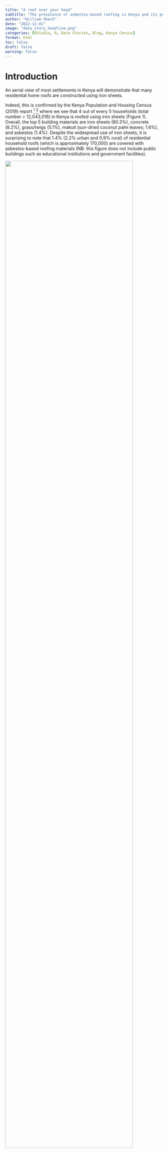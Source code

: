 ```yaml
---
title: "A roof over your head"
subtitle: "The prevalence of asbestos-based roofing in Kenya and its potential effects"
author: "William Okech"
date: "2022-12-01"
image: "data_story_headline.png"
categories: [RStudio, R, Data Stories, Blog, Kenya Census]
format: html
toc: false
draft: false
warning: false
---
```


# Introduction

An aerial view of most settlements in Kenya will demonstrate that many residential home roofs are constructed using iron sheets.

Indeed, this is confirmed by the Kenya Population and Housing Census (2019) report [^1] [^2] where we see that 4 out of every 5 households (total number = 12,043,016) in Kenya is roofed using iron sheets (Figure 1). Overall, the top 5 building materials are iron sheets (80.3%), concrete (8.2%), grass/twigs (5.1%), makuti (sun-dried coconut palm leaves; 1.6%), and asbestos (1.4%). Despite the widespread use of iron sheets, it is surprising to note that 1.4% (2.2% urban and 0.9% rural) of residential household roofs (which is approximately 170,000) are covered with asbestos-based roofing materials (NB: this figure does not include public buildings such as educational institutions and government facilities).

[^1]: Kenya National Bureau of Statistics. The 2019 Kenya Population and Housing Census. Volume I: Population by County and Sub-County and Volume III: Distribution of Population by Age and Sex.

[^2]: Shelmith Kariuki (2020). rKenyaCensus: 2019 Kenya Population and Housing Census Results. R package version 0.0.2.

![](images/national_treemap.png){fig-align="center" width="90%"}

Figure 1: Roof types in Kenya (visualizations generated in RStudio)

# Asbestos and its potential risks

Asbestos refers to a class of six minerals that naturally form a bundle of fibers. These fibers have many properties that make them attractive, including a lack of electrical conductivity, and chemical, heat, and fire resistance. Historically, asbestos has been used for various commercial and industrial applications, including roofing shingles, automobile brakes, and textured paints for walls and ceilings [^3]. However, using asbestos for products that come into regular contact with humans is quite problematic. Why? Asbestos is a known human carcinogen, and the primary risk factor for most mesotheliomas is asbestos exposure [^4] [^5]. Furthermore, asbestos exposure (depending on the frequency, amount, and type) can cause asbestosis, pleural disease, and cancer. If asbestos-based materials remain intact, there is minimal risk to the user, but if materials are damaged via natural degradation or during home demolition and remodeling, tiny asbestos fibers will be released into the air [^6] [^7]. In Kenya, Legal Notice No. 121 of the Environmental Management and Coordination (Waste Management) Regulations (2006)[^8] states that waste containing asbestos is classified as hazardous. Why should Kenyans be concerned about this? In the 2013/2014 financial year, Kenya spent approximately one-tenth of its total health budget on asbestos-related cancers [^9] [^10] [^11].

[^3]: Learn About Asbestos (no date) EPA. Environmental Protection Agency. Available at: https://www.epa.gov/asbestos/learn-about-asbestos (Accessed: December 1, 2022).

[^4]: Asbestos exposure and cancer risk fact sheet (no date) National Cancer Institute. Available at: https://www.cancer.gov/about-cancer/causes-prevention/risk/substances/asbestos/asbestos-fact-sheet (Accessed: December 1, 2022).

[^5]: Asbestos (no date) World Health Organization. World Health Organization. Available at: https://www.iarc.who.int/risk-factor/asbestos/ (Accessed: December 1, 2022).

[^6]: Learn About Asbestos (no date) EPA. Environmental Protection Agency. Available at: https://www.epa.gov/asbestos/learn-about-asbestos (Accessed: December 1, 2022).

[^7]: Asbestos and your health (2016) Centers for Disease Control and Prevention. Centers for Disease Control and Prevention. Available at: https://www.atsdr.cdc.gov/asbestos/index.html (Accessed: December 1, 2022).

[^8]: Act Title: ENVIRONMENTAL MANAGEMENT AND CO-ORDINATION (no date) No. 8 of 1999. Available at: http://kenyalaw.org:8181/exist/kenyalex/sublegview.xql?subleg=No.+8+of+1999 (Accessed: December 1, 2022).

[^9]: Okoth, D. (2013) Slow transition from use of asbestos raises concern as cancer cases rise, The Standard. Available at: https://www.standardmedia.co.ke/lifestyle/article/2000096118/slow-transition-from-use-of-asbestos-raises-concern-as-cancer-cases-rise (Accessed: December 1, 2022).

[^10]: GCR, S. (2016) Kenya faces cancer epidemic caused by asbestos roofs, Global Construction Review. Available at: https://www.globalconstructionreview.com/kenya-faces-cancer-epid7emic-caus7ed-asbe7stos/ (Accessed: December 1, 2022).

[^11]: Irungu, S. (2020) Exposure to the noxious asbestos needs to be alleviated with a lot of care, Kenya Climate Innovation Center (KCIC). Available at: https://www.kenyacic.org/2019/11/exposure-to-the-noxious-asbestos-needs-to-be-alleviated-with-a-lot-of-care/ (Accessed: December 1, 2022).

# Where do we find high numbers of asbestos-based roofs in Kenya?

As previously stated, 1.4% of households in Kenya have asbestos-based roofs. Figure 2 demonstrates the percentage of households with asbestos-based roofs in every county in Kenya. Interestingly, 4 (Nairobi, Kajiado, Machakos, and Kiambu) out of the top 6 counties (from a total of 47) fall within the Nairobi Metropolitan region.

![](images/all_counties_asbestos_barplot_map.png){fig-align="center" width="90%"}

Figure 2: Percentage(%) of households with asbestos-based roofs distributed by county (visualizations generated using RStudio)

Next, I investigated the subcounties with the highest number of households with asbestos-based roofs. The top 5 subcounties are located within Nairobi county, with Embakasi subcounty taking the lead with just over 8,000 households.

![](images/top_households_asbestos_raw.png){fig-align="center" width="90%"}

Figure 3: The top ten subcounties with the highest number of households that have asbestos-based roofs (visualizations generated using RStudio)

# Conclusion

Overall, this study demonstrates that a notable proportion of Kenyan households used asbestos-based roofing materials, with Nairobi Metropolitan county accounting for the largest number of households. It is widely acknowledged that asbestos is harmful to our health, and asbestos-related diseases impose a significant burden on the economy. However, the impact of these roofs on the health of residents may not be fully apparent as asbestos exposure may also occur in various settings such as educational facilities and government institutions. To lessen the impact of asbestos exposure, it would be beneficial for local/county governments to educate residents about the dangers of asbestos and facilitate the complex and costly removal of asbestos-based roofing materials.
